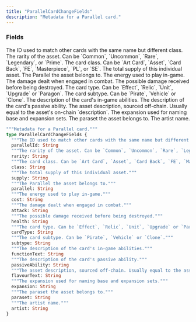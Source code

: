 ```yaml
---
title: "ParallelCardChangeFields"
description: "Metadata for a Parallel card."
---
```


### Fields

<ResponseField name="parallelId" type="String">
  The ID used to match other cards with the same name but different class.
</ResponseField>

<ResponseField name="rarity" type="String">
  The rarity of the asset. Can be `Common`, `Uncommon`, `Rare`, `Legendary`, or `Prime`.
</ResponseField>

<ResponseField name="class" type="String">
  The card class. Can be `Art Card`, `Asset`, `Card Back`, `FE`, `Masterpiece`, `PL`, or `SE`.
</ResponseField>

<ResponseField name="supply" type="String">
  The total supply of this individual asset.
</ResponseField>

<ResponseField name="parallel" type="String">
  The Parallel the asset belongs to.
</ResponseField>

<ResponseField name="cost" type="String">
  The energy used to play in-game.
</ResponseField>

<ResponseField name="attack" type="String">
  The damage dealt when engaged in combat.
</ResponseField>

<ResponseField name="health" type="String">
  The possible damage received before being destroyed.
</ResponseField>

<ResponseField name="cardType" type="String">
  The card type. Can be `Effect`, `Relic`, `Unit`, `Upgrade` or `Paragon`.
</ResponseField>

<ResponseField name="subtype" type="String">
  The card subtype. Can be `Pirate`, `Vehicle` or `Clone`.
</ResponseField>

<ResponseField name="functionText" type="String">
  The description of the card&#39;s in-game abilities.
</ResponseField>

<ResponseField name="passiveAbility" type="String">
  The description of the card&#39;s passive ability.
</ResponseField>

<ResponseField name="flavourText" type="String">
  The asset description, sourced off-chain. Usually equal to the asset&#39;s on-chain `description`.
</ResponseField>

<ResponseField name="expansion" type="String">
  The expansion used for naming base and expansion sets.
</ResponseField>

<ResponseField name="paraset" type="String">
  The paraset the asset belongs to.
</ResponseField>

<ResponseField name="artist" type="String">
  The artist name.
</ResponseField>


```graphql ParallelCardChangeFields
"""Metadata for a Parallel card."""
type ParallelCardChangeFields {
  """The ID used to match other cards with the same name but different class."""
  parallelId: String
  """The rarity of the asset. Can be `Common`, `Uncommon`, `Rare`, `Legendary`, or `Prime`."""
  rarity: String
  """The card class. Can be `Art Card`, `Asset`, `Card Back`, `FE`, `Masterpiece`, `PL`, or `SE`."""
  class: String
  """The total supply of this individual asset."""
  supply: String
  """The Parallel the asset belongs to."""
  parallel: String
  """The energy used to play in-game."""
  cost: String
  """The damage dealt when engaged in combat."""
  attack: String
  """The possible damage received before being destroyed."""
  health: String
  """The card type. Can be `Effect`, `Relic`, `Unit`, `Upgrade` or `Paragon`."""
  cardType: String
  """The card subtype. Can be `Pirate`, `Vehicle` or `Clone`."""
  subtype: String
  """The description of the card's in-game abilities."""
  functionText: String
  """The description of the card's passive ability."""
  passiveAbility: String
  """The asset description, sourced off-chain. Usually equal to the asset's on-chain `description`."""
  flavourText: String
  """The expansion used for naming base and expansion sets."""
  expansion: String
  """The paraset the asset belongs to."""
  paraset: String
  """The artist name."""
  artist: String
}
```
